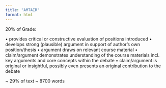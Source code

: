 ```yaml
---
title: "AMTAIR"
format: html
---
```


20% of Grade:

• provides critical or constructive evaluation
of positions introduced
• develops strong (plausible) argument in
support of author’s own position/thesis
• argument draws on relevant course material
• claim/argument demonstrates
understanding of the course materials incl.
key arguments and core concepts within the
debate
• claim/argument is original or insightful,
possibly even presents an original contribution to the debate 

~ 29% of text ~ 8700 words

<!-- {{< embed Implementation.qmd >}} -->

<!-- {{< embed Results.qmd >}} -->



